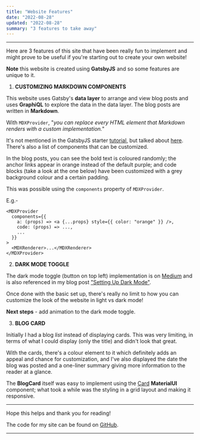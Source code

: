 ```yaml
---
title: "Website Features"
date: "2022-08-28"
updated: "2022-08-28"
summary: "3 features to take away"
---
```


---

Here are 3 features of this site that have been really fun to implement and might prove to be useful
if you're starting out to create your own website!

**Note** this website is created using **GatsbyJS** and so some features are unique to it.

1. **CUSTOMIZING MARKDOWN COMPONENTS**

This website uses Gatsby's **data layer** to arrange and view blog posts and uses **GraphiQL** to explore
the data in the data layer. The blog posts are written in **Markdown**.

With `MDXProvider`, "_you can replace every HTML element that Markdown renders with a custom implementation._"

It's not mentioned in the GatsbyJS starter [tutorial](https://www.gatsbyjs.com/docs/tutorial/), but talked about
[here](https://www.gatsbyjs.com/docs/how-to/routing/customizing-components/). There's also a list of components that can be customized.

In the blog posts, you can see the bold text is coloured randomly; the anchor links appear in orange
instead of the default purple; and code blocks (take a look at the one below) have been customized
with a grey background colour and a certain padding.

This was possible using the `components` property of `MDXProvider`.

E.g.-

```
<MDXProvider
  components={{
    a: (props) => <a {...props} style={{ color: "orange" }} />,
    code: (props) => ...,
    ...
  }}
>
  <MDXRenderer>...</MDXRenderer>
</MDXProvider>
```

2. **DARK MODE TOGGLE**

The dark mode toggle (button on top left) implementation is on [Medium](https://medium.com/front-end-weekly/setting-up-dark-mode-on-my-personal-website-300eb28c2c5c)
and is also referenced in my blog post ["Setting Up Dark Mode"](https://shivangisareen.com/blog/setting-up-dark-mode).

Once done with the basic set up, there's really no limit to how you can customize the look of the website in light vs dark mode!

**Next steps** - add animation to the dark mode toggle.

3. **BLOG CARD**

Initially I had a blog _list_ instead of displaying cards. This was very limiting, in terms of what I could display (only the title) and
didn't look that great.

With the cards, there's a colour element to it which definitely adds an appeal and chance for customization, and I've also displayed
the date the blog was posted and a one-liner summary giving more information to the reader at a glance.

The **BlogCard** itself was easy to implement using the [Card](https://mui.com/material-ui/react-card/) **MaterialUI** component; what
took a while was the styling in a grid layout and making it responsive.

---

Hope this helps and thank you for reading!

The code for my site can be found on [GitHub](https://github.com/shivangisareen/my-blog).

---

